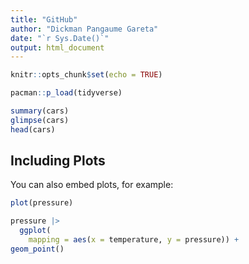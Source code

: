 ```yaml
---
title: "GitHub"
author: "Dickman Pangaume Gareta"
date: "`r Sys.Date()`"
output: html_document
---
```


```r
knitr::opts_chunk$set(echo = TRUE)
```


```r
pacman::p_load(tidyverse)

```


```r
summary(cars)
glimpse(cars)
head(cars)
```

## Including Plots

You can also embed plots, for example:

```r
plot(pressure)

pressure |> 
  ggplot(
    mapping = aes(x = temperature, y = pressure)) +
geom_point()
```

